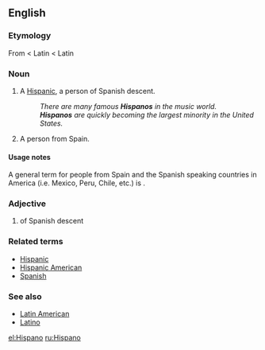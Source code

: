 {{also|hispano}}
==English==

===Etymology===
From {{etyl|es}} {{term|hispano|lang=es}} < Latin {{term|hispanus|lang=la}} < Latin {{term|Hispania|lang=la}}

===Noun===
{{en-noun}}

# {{slang}} A [[Hispanic]], a person of Spanish descent.
#: ''There are many famous '''Hispanos''' in the music world.''
#: '''''Hispanos''' are quickly becoming the largest minority in the United States.''
# A person from Spain.

====Usage notes====
A general term for people from Spain and the Spanish speaking countries in America (i.e. Mexico, Peru, Chile, etc.) is {{term|Hispanic American}}.

===Adjective===
{{en-adj}}

# of Spanish descent

===Related terms===
* [[Hispanic]]
* [[Hispanic American]]
* [[Spanish]]

===See also===
* [[Latin American]]
* [[Latino]]

[[el:Hispano]]
[[ru:Hispano]]